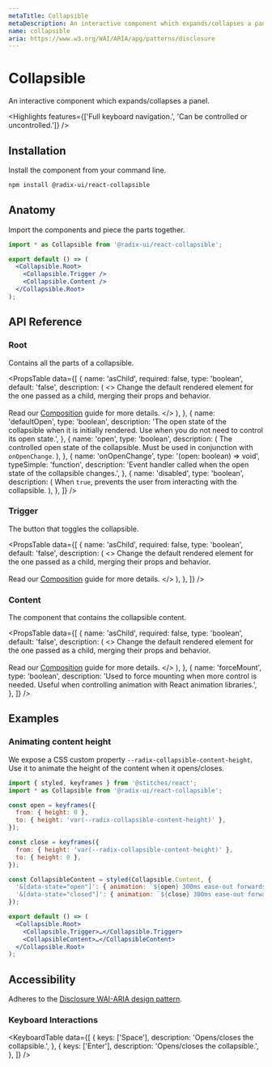 ```yaml
---
metaTitle: Collapsible
metaDescription: An interactive component which expands/collapses a panel.
name: collapsible
aria: https://www.w3.org/WAI/ARIA/apg/patterns/disclosure
---
```


# Collapsible

<Description>
  An interactive component which expands/collapses a panel.
</Description>

<Highlights
  features={['Full keyboard navigation.', 'Can be controlled or uncontrolled.']}
/>

## Installation

Install the component from your command line.

```bash
npm install @radix-ui/react-collapsible
```

## Anatomy

Import the components and piece the parts together.

```jsx
import * as Collapsible from '@radix-ui/react-collapsible';

export default () => (
  <Collapsible.Root>
    <Collapsible.Trigger />
    <Collapsible.Content />
  </Collapsible.Root>
);
```

## API Reference

### Root

Contains all the parts of a collapsible.

<PropsTable
  data={[
    {
      name: 'asChild',
      required: false,
      type: 'boolean',
      default: 'false',
      description: (
        <>
          Change the default rendered element for the one passed as a child,
          merging their props and behavior.
          <br />
          <br />
          Read our <a href="../guides/composition">Composition</a> guide for more
          details.
        </>
      ),
    },
    {
      name: 'defaultOpen',
      type: 'boolean',
      description:
        'The open state of the collapsible when it is initially rendered. Use when you do not need to control its open state.',
    },
    {
      name: 'open',
      type: 'boolean',
      description: (
        <span>
          The controlled open state of the collapsible. Must be used in
          conjunction with <Code>onOpenChange</Code>.
        </span>
      ),
    },
    {
      name: 'onOpenChange',
      type: '(open: boolean) => void',
      typeSimple: 'function',
      description:
        'Event handler called when the open state of the collapsible changes.',
    },
    {
      name: 'disabled',
      type: 'boolean',
      description: (
        <span>
          When <Code>true</Code>, prevents the user from interacting with the
          collapsible.
        </span>
      ),
    },
  ]}
/>

### Trigger

The button that toggles the collapsible.

<PropsTable
  data={[
    {
      name: 'asChild',
      required: false,
      type: 'boolean',
      default: 'false',
      description: (
        <>
          Change the default rendered element for the one passed as a child,
          merging their props and behavior.
          <br />
          <br />
          Read our <a href="../guides/composition">Composition</a> guide for more
          details.
        </>
      ),
    },
  ]}
/>

### Content

The component that contains the collapsible content.

<PropsTable
  data={[
    {
      name: 'asChild',
      required: false,
      type: 'boolean',
      default: 'false',
      description: (
        <>
          Change the default rendered element for the one passed as a child,
          merging their props and behavior.
          <br />
          <br />
          Read our <a href="../guides/composition">Composition</a> guide for more
          details.
        </>
      ),
    },
    {
      name: 'forceMount',
      type: 'boolean',
      description:
        'Used to force mounting when more control is needed. Useful when controlling animation with React animation libraries.',
    },
  ]}
/>

## Examples

### Animating content height

We expose a CSS custom property `--radix-collapsible-content-height`.<br />Use it to animate the height of the content when it opens/closes.

```jsx line=4-7,9-12,14-17,22
import { styled, keyframes } from '@stitches/react';
import * as Collapsible from '@radix-ui/react-collapsible';

const open = keyframes({
  from: { height: 0 },
  to: { height: 'var(--radix-collapsible-content-height)' },
});

const close = keyframes({
  from: { height: 'var(--radix-collapsible-content-height)' },
  to: { height: 0 },
});

const CollapsibleContent = styled(Collapsible.Content, {
  '&[data-state="open"]': { animation: `${open} 300ms ease-out forwards` },
  '&[data-state="closed"]': { animation: `${close} 300ms ease-out forwards` },
});

export default () => (
  <Collapsible.Root>
    <Collapsible.Trigger>…</Collapsible.Trigger>
    <CollapsibleContent>…</CollapsibleContent>
  </Collapsible.Root>
);
```

## Accessibility

Adheres to the [Disclosure WAI-ARIA design pattern](https://www.w3.org/WAI/ARIA/apg/patterns/disclosure).

### Keyboard Interactions

<KeyboardTable
  data={[
    {
      keys: ['Space'],
      description: 'Opens/closes the collapsible.',
    },
    {
      keys: ['Enter'],
      description: 'Opens/closes the collapsible.',
    },
  ]}
/>
